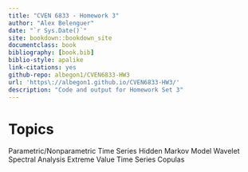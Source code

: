 ```yaml
--- 
title: "CVEN 6833 - Homework 3"
author: "Alex Belenguer"
date: "`r Sys.Date()`"
site: bookdown::bookdown_site
documentclass: book
bibliography: [book.bib]
biblio-style: apalike
link-citations: yes
github-repo: albegon1/CVEN6833-HW3
url: 'https\://albegon1.github.io/CVEN6833-HW3/'
description: "Code and output for Homework Set 3"
---
```


# Topics {-}

Parametric/Nonparametric Time Series 
Hidden Markov Model 
Wavelet Spectral Analysis 
Extreme Value Time Series
Copulas
